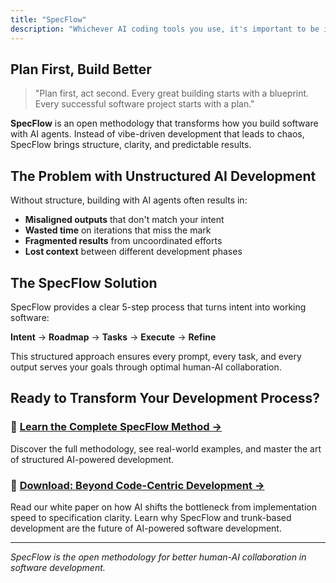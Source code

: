 ```yaml
---
title: "SpecFlow"
description: "Whichever AI coding tools you use, it's important to be intentional about what you're building."
---
```


## Plan First, Build Better

> "Plan first, act second. Every great building starts with a blueprint. Every successful software project starts with a plan."

**SpecFlow** is an open methodology that transforms how you build software with AI agents. Instead of vibe-driven development that leads to chaos, SpecFlow brings structure, clarity, and predictable results.

## The Problem with Unstructured AI Development

Without structure, building with AI agents often results in:
- **Misaligned outputs** that don't match your intent
- **Wasted time** on iterations that miss the mark  
- **Fragmented results** from uncoordinated efforts
- **Lost context** between different development phases

## The SpecFlow Solution

SpecFlow provides a clear 5-step process that turns intent into working software:

**Intent** → **Roadmap** → **Tasks** → **Execute** → **Refine**

This structured approach ensures every prompt, every task, and every output serves your goals through optimal human-AI collaboration.

## Ready to Transform Your Development Process?

### 🚀 **[Learn the Complete SpecFlow Method →](https://www.specflow.com/)**

Discover the full methodology, see real-world examples, and master the art of structured AI-powered development.

### 📄 **[Download: Beyond Code-Centric Development →](/whitepapers/beyond-code-centric-specstory-2025.pdf)**

Read our white paper on how AI shifts the bottleneck from implementation speed to specification clarity. Learn why SpecFlow and trunk-based development are the future of AI-powered software development.

---

*SpecFlow is the open methodology for better human-AI collaboration in software development.*